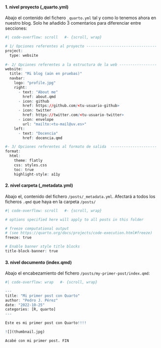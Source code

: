::: {.panel-tabset}


#### 1. nivel proyecto (_quarto.yml)

Abajo el contenido del fichero `_quarto.yml` tal y como lo tenemos ahora en nuestro blog. Solo he añadido 3 comentarios para diferenciar entre secciones:

```r
#| code-overflow: scroll   #- {scroll, wrap}

# 1/ Opciones referentes al proyecto --------------------------------
project:
  type: website
 
#- 2/ Opciones referentes a la estructura de la web -----------------
website:
  title: "Mi blog (aún en pruebas)"
  navbar:
    logo: "profile.jpg"
    right:
      - text: "About me"
        href: about.qmd
      - icon: github
        href: https://github.com/<tu-usuario-github>
      - icon: twitter
        href: https://twitter.com/<tu-usuario-twitter>
      - icon: envelope
        url: "mailto:<tu-mail@uv.es>"
    left: 
      - text: "Docencia"
        href: docencia.qmd

#- 3/ Opciones referentes al formato de salida  ---------------------
format:
  html:
    theme: flatly  
    css: styles.css
    toc: true
    highlight-style: a11y
```


#### 2. nivel carpeta (_metadata.yml)

Abajo el, contenido del fichero `/posts/_metadata.yml`. Afectará a todos los ficheros `.qmd` que haya en la carpeta `/posts/`

```r
#| code-overflow: scroll   #- {scroll, wrap}

# options specified here will apply to all posts in this folder

# freeze computational output
# (see https://quarto.org/docs/projects/code-execution.html#freeze)
freeze: true

# Enable banner style title blocks
title-block-banner: true

```

#### 3. nivel documento (index.qmd)

Abajo el encabezamiento del fichero `/posts/my-primer-post/index.qmd`:

```r
#| code-overflow: wrap   #- {scroll, wrap}

---
title: "Mi primer post con Quarto"
author: "Pedro J. Pérez"
date: "2022-10-25"
categories: [R, quarto]
---

Este es mi primer post con Quarto!!!!

![](thumbnail.jpg)

Acabé con mi primer post. FIN

```

:::
